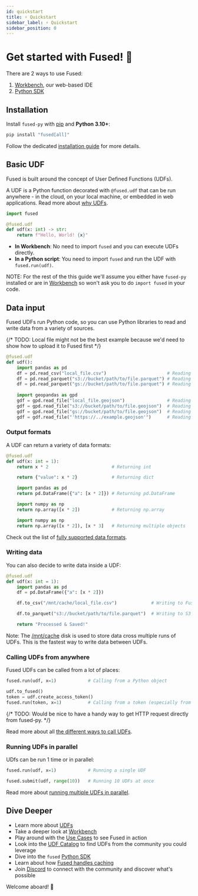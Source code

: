 ```yaml
---
id: quickstart
title: ⚡ Quickstart
sidebar_label: ⚡ Quickstart
sidebar_position: 0
---
```


# Get started with Fused! 🚀

There are 2 ways to use Fused:
1. [Workbench](/workbench/overview/), our web-based IDE
2. [Python SDK](/python-sdk/)

## Installation

Install `fused-py` with [pip](https://pip.pypa.io/) and **Python 3.10+**:

```python
pip install "fused[all]"
```

Follow the dedicated [installation guide](/python-sdk/#python-install) for more details.

## Basic UDF

Fused is built around the concept of User Defined Functions (UDFs).

A UDF is a Python function decorated with `@fused.udf` that can be run anywhere - in the cloud, on your local machine, or embedded in web applications. Read more about [why UDFs](/core-concepts/why/).

```python
import fused

@fused.udf
def udf(x: int) -> str:
    return f"Hello, World! {x}"
```

- **In Workbench**: No need to import `fused` and you can execute UDFs directly.
- **In a Python script**: You need to import `fused` and run the UDF with `fused.run(udf)`.

NOTE: For the rest of the this guide we'll assume you either have `fused-py` installed or are in [Workbench](/workbench/overview/) so won't ask you to do `import fused` in your code.


## Data input

Fused UDFs run Python code, so you can use Python libraries to read and write data from a variety of sources.

{/* TODO: Local file might not be the best example because we'd need to show how to upload it to Fused first */}

```python
@fused.udf
def udf():
    import pandas as pd
    df = pd.read_csv("local_file.csv")                       # Reading from a local file
    df = pd.read_parquet("s3://bucket/path/to/file.parquet") # Reading from S3
    df = pd.read_parquet("gs://bucket/path/to/file.parquet") # Reading from GCS
    
    import geopandas as gpd
    gdf = gpd.read_file("local_file.geojson")                # Reading from a local file
    gdf = gpd.read_file("s3://bucket/path/to/file.geojson")  # Reading from S3
    gdf = gpd.read_file("gs://bucket/path/to/file.geojson")  # Reading from GCS
    gdf = gdf.read_file("'https://../example.geojson'")      # Reading from a URL
```

### Output formats

A UDF can return a variety of data formats:

```python
@fused.udf
def udf(x: int = 1):
    return x * 2                        # Returning int

    return {"value": x * 2}             # Returning dict

    import pandas as pd
    return pd.DataFrame({"a": [x * 2]}) # Returning pd.DataFrame

    import numpy as np
    return np.array([x * 2])            # Returning np.array

    import numpy as np
    return np.array([x * 2]), [x * 3]   # Returning multiple objects
```

Check out the list of [fully supported data formats](/core-concepts/write/#return-object). 

### Writing data

You can also decide to write data inside a UDF:

```python
@fused.udf
def udf(x: int = 1):
    import pandas as pd
    df = pd.DataFrame({"a": [x * 2]})

    df.to_csv("/mnt/cache/local_file.csv")             # Writing to Fused mount

    df.to_parquet("s3://bucket/path/to/file.parquet")  # Writing to S3

    return "Processed & Saved!"
```

Note: The [/mnt/cache](/core-concepts/content-management/file-system/#mntcache-disk) disk is used to store data cross multiple runs of UDFs. This is the fastest way to write data between UDFs.

### Calling UDFs from anywhere

Fused UDFs can be called from a lot of places:

```python
fused.run(udf, x=1)            # Calling from a Python object

udf.to_fused()
token = udf.create_access_token()
fused.run(token, x=1)          # Calling from a token (especially from another python script)
```

{/* TODO: Would be nice to have a handy way to get HTTP request directly from fused-py. */}

Read more about all [the different ways to call UDFs](/core-concepts/run-udfs/run-small-udfs/).

### Running UDFs in parallel

UDfs can be run 1 time or in parallel:

```python
fused.run(udf, x=1)            # Running a single UDF

fused.submit(udf, range(10))   # Running 10 UDFs at once
```

Read more about [running multiple UDFs in parallel](/core-concepts/run-udfs/run-small-udfs/#running-multiple-jobs-in-parallel).


## Dive Deeper

- Learn more about [UDFs](/core-concepts/why/)
- Take a deeper look at [Workbench](/workbench/overview/)
- Play around with the [Use Cases](/use-cases/) to see Fused in action
- Look into the [UDF Catalog](/workbench/udf-catalog/) to find UDFs from the community you could leverage
- Dive into the `fused` [Python SDK](/python-sdk/)
- Learn about how [Fused handles caching](/core-concepts/cache/)
- Join [Discord](https://bit.ly/fused-discord) to connect with the community and discover what's possible

Welcome aboard! 🚢
